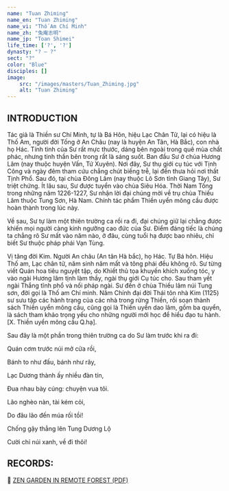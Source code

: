 ```yaml
---
name: "Tuan Zhiming"
name_en: "Tuan Zhiming"
name_vi: "Thố Am Chí Minh"
name_zh: "兔庵志明"
name_jp: "Toan Shimei"
life_time: ['?', '?']
dynasty: "? — ?"
sect: "?"
color: "Blue"
disciples: []
image:
    src: "/images/masters/Tuan_Zhiming.jpg"
    alt: "Tuan Zhiming"
---
```


## INTRODUCTION

Tác giả là Thiền sư Chí Minh, tự là Bá Hôn, hiệu Lạc Chân Tử, lại có hiệu là Thố Am, người đời Tống ở An Châu (nay là huyện An Tân, Hà Bắc), con nhà họ Hác.
Tính tình của Sư rất mực thước, dáng bên ngoài trong quê mùa chất phác, nhưng tinh thần bên trong rất là sáng suốt.
Ban đầu Sư ở chùa Hương Lâm (nay thuộc huyện Vấn, Tứ Xuyên).
Nơi đây, Sư thụ giới cụ túc với Tịnh Công và ngày đêm tham cứu chẳng chút biếng trễ, lại đến thưa hỏi nơi thất Tịnh Phổ.
Sau đó, tại chùa Ðông Lâm (nay thuộc Lô Sơn tỉnh Giang Tây), Sư triệt chứng. Ít lâu sau, Sư được tuyển vào chùa Siêu Hóa.
Thời Nam Tống trong những năm 1226-1227, Sư nhận lời đại chúng mời về trụ chùa Thiếu Lâm thuộc Tung Sơn, Hà Nam.
Chính tác phẩm Thiền uyển mông cầu được hoàn thành trong lúc này.

Về sau, Sư tự làm một thiên trường ca rồi ra đi, đại chúng giữ lại chẳng được khiến mọi người càng kính ngưỡng cao đức của Sư.
Ðiểm đáng tiếc là chúng ta chẳng rõ Sư mất vào năm nào, ở đâu, cùng tuổi hạ được bao nhiêu, chỉ biết Sư thuộc pháp phái Vạn Tùng.

Vị tăng đời Kim. Người An châu (An tân Hà bắc), họ Hác. Tự Bá hôn. Hiệu Thố am, Lạc chân tử, năm sinh năm mất và tông phái đều không rõ.
Sư từng viết Quán hoa tiêu nguyệt tập, do Khiết thủ tọa khuyến khích xuống tóc, y vào ngài Hương lâm tịnh làm thầy, ngài thụ giới Cụ túc cho.
Sau tham yết ngài Thắng tĩnh phổ và nối pháp ngài.
Sư đến ở chùa Thiếu lâm núi Tung sơn, đời gọi là Thố am Chí minh.
Năm Chính đại đời Thái tôn nhà Kim (1125) sư sưu tập các hành trạng của các nhà trong rừng Thiền, rồi soạn thành sách Thiền uyển mông cầu, cũng gọi là Thiền uyển dao lâm, gồm ba quyển, là sách tham khảo trọng yếu cho những người mới học để hiểu đạo tu hành. [X. Thiền uyển mông cầu Q.hạ].

Sau đây là một phần trong thiên trường ca do Sư làm trước khi ra đi:

Quán cơm trước núi mở cửa rồi,

Bánh to như đấu, bánh như rây,

Lạc Dương thành ấy nhiều đàn tín,

Ðua nhau bày cúng: chuyện vua tôi.

Lão nghèo nàn, tài kém cỏi,

Do đâu lão đến múa rối tồi!

Chống gậy thẳng lên Tung Dương Lộ

Cười chỉ núi xanh, về đi thôi!

## RECORDS:

📖 <a href="https://www.niemphat.vn/downloads/thien-tong/hoc-thien/vuon-thien-rung-ngoc-thong-thien.pdf" target="_blank">ZEN GARDEN IN REMOTE FOREST (PDF)</a>


